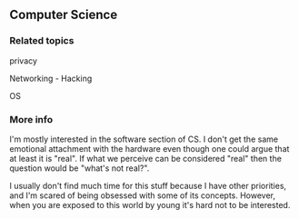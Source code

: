 ## Computer Science
### Related topics

privacy

Networking - Hacking

OS

### More info
I'm mostly interested in the software section of CS. I don't get the same emotional attachment with the hardware even though one could argue that at least it is "real". If what we perceive can be considered "real" then the question would be "what's not real?". 

I usually don't find much time for this stuff because I have other priorities, and I'm scared of being obsessed with some of its concepts. However, when you are exposed to this world by young it's hard not to be interested.